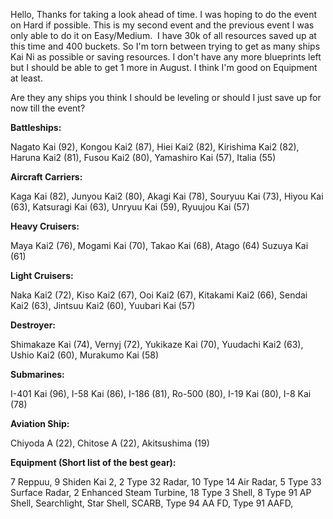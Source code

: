 Hello, Thanks for taking a look ahead of time. I was hoping to do the event on Hard if possible. This is my second event and the previous event I was only able to do it on Easy/Medium.  I have 30k of all resources saved up at this time and 400 buckets. So I'm torn between trying to get as many ships Kai Ni as possible or saving resources. I don't have any more blueprints left but I should be able to get 1 more in August. I think I'm good on Equipment at least.

Are they any ships you think I should be leveling or should I just save up for now till the event?

'''Battleships:'''

Nagato Kai (92), Kongou Kai2 (87), Hiei Kai2 (82), Kirishima Kai2 (82), Haruna Kai2 (81), Fusou Kai2 (80), Yamashiro Kai (57), Italia (55)

'''Aircraft Carriers:'''

Kaga Kai (82), Junyou Kai2 (80), Akagi Kai (78), Souryuu Kai (73), Hiyou Kai (63), Katsuragi Kai (63), Unryuu Kai (59), Ryuujou Kai (57)

'''Heavy Cruisers:'''

Maya Kai2 (76), Mogami Kai (70), Takao Kai (68), Atago (64) Suzuya Kai (61)

'''Light Cruisers:'''

Naka Kai2 (72), Kiso Kai2 (67), Ooi Kai2 (67), Kitakami Kai2 (66), Sendai Kai2 (63), Jintsuu Kai2 (60), Yuubari Kai (57)

'''Destroyer:'''

Shimakaze Kai (74), Vernyj (72), Yukikaze Kai (70), Yuudachi Kai2 (63), Ushio Kai2 (60), Murakumo Kai (58)

'''Submarines:'''

I-401 Kai (96), I-58 Kai (86), I-186 (81), Ro-500 (80), I-19 Kai (80), I-8 Kai (78)

'''Aviation Ship:'''

Chiyoda A (22), Chitose A (22), Akitsushima (19)

'''Equipment (Short list of the best gear):'''

7 Reppuu, 9 Shiden Kai 2, 2 Type 32 Radar, 10 Type 14 Air Radar, 5 Type 33 Surface Radar, 2 Enhanced Steam Turbine, 18 Type 3 Shell, 8 Type 91 AP Shell, Searchlight, Star Shell, SCARB, Type 94 AA FD, Type 91 AAFD,<ac_metadata title="Advice for what I need for my fleet!"> </ac_metadata>